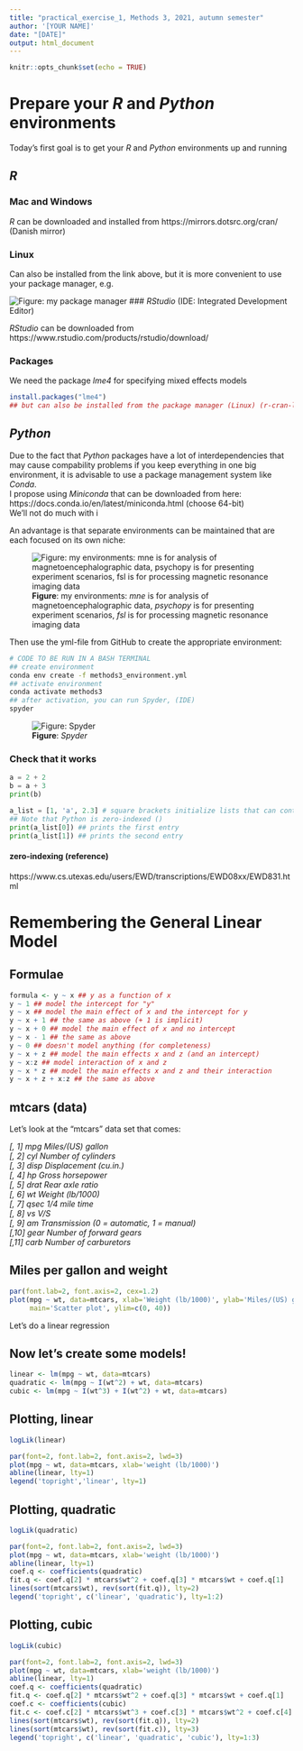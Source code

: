 ```yaml
---
title: "practical_exercise_1, Methods 3, 2021, autumn semester"
author: '[YOUR NAME]'
date: "[DATE]"
output: html_document
---
```


```r
knitr::opts_chunk$set(echo = TRUE)
```

# Prepare your _R_ and _Python_ environments
Today's first goal is to get your _R_ and _Python_ environments up and running  

## _R_

### Mac and Windows
_R_ can be downloaded and installed from https://mirrors.dotsrc.org/cran/ (Danish mirror)  

### Linux
Can also be installed from the link above, but it is more convenient to use your package manager, e.g.

![__Figure__: my package manager](images/package_manager.png)
### _RStudio_ (IDE: Integrated Development Editor)

_RStudio_ can be downloaded from https://www.rstudio.com/products/rstudio/download/

### Packages

We need the package _lme4_ for specifying mixed effects models

```r
install.packages("lme4")
## but can also be installed from the package manager (Linux) (r-cran-lme4)
```

## _Python_

Due to the fact that _Python_ packages have a lot of interdependencies that may cause compability problems if you keep everything in one big environment, it is advisable to use a package management system like _Conda_.  
I propose using _Miniconda_ that can be downloaded from here: https://docs.conda.io/en/latest/miniconda.html (choose 64-bit)  
We'll not do much with i

An advantage is that separate environments can be maintained that are each focused on its own niche:  

![__Figure__: my environments: _mne_ is for analysis of magnetoencephalographic data, _psychopy_ is for presenting experiment scenarios, _fsl_ is for processing magnetic resonance imaging data](images/list_of_environments.png)

Then use the yml-file from GitHub to create the appropriate environment:
```bash
# CODE TO BE RUN IN A BASH TERMINAL
## create environment
conda env create -f methods3_environment.yml
## activate environment
conda activate methods3
## after activation, you can run Spyder, (IDE)
spyder
```

![__Figure__: _Spyder_](images/spyder.png)

### Check that it works

```python
a = 2 + 2
b = a + 3
print(b)

a_list = [1, 'a', 2.3] # square brackets initialize lists that can contain any combination of any type of object (an integer, a string and a float in this case)
## Note that Python is zero-indexed ()
print(a_list[0]) ## prints the first entry
print(a_list[1]) ## prints the second entry
```
#### zero-indexing (reference)
https://www.cs.utexas.edu/users/EWD/transcriptions/EWD08xx/EWD831.html

# Remembering the General Linear Model

## Formulae
```r
formula <- y ~ x ## y as a function of x
y ~ 1 ## model the intercept for "y"
y ~ x ## model the main effect of x and the intercept for y
y ~ x + 1 ## the same as above (+ 1 is implicit)
y ~ x + 0 ## model the main effect of x and no intercept
y ~ x - 1 ## the same as above
y ~ 0 ## doesn't model anything (for completeness)
y ~ x + z ## model the main effects x and z (and an intercept)
y ~ x:z ## model interaction of x and z
y ~ x * z ## model the main effects x and z and their interaction
y ~ x + z + x:z ## the same as above
```

## mtcars (data)
Let's look at the "mtcars" data set that comes:  

_[, 1]   mpg   Miles/(US) gallon  
[, 2]	 cyl	 Number of cylinders  
[, 3]	 disp	 Displacement (cu.in.)  
[, 4]	 hp	 Gross horsepower  
[, 5]	 drat	 Rear axle ratio  
[, 6]	 wt	 Weight (lb/1000)  
[, 7]	 qsec	 1/4 mile time  
[, 8]	 vs	 V/S  
[, 9]	 am	 Transmission (0 = automatic, 1 = manual)  
[,10]	 gear	 Number of forward gears  
[,11]	 carb	 Number of carburetors_  


## Miles per gallon and weight

```r
par(font.lab=2, font.axis=2, cex=1.2)
plot(mpg ~ wt, data=mtcars, xlab='Weight (lb/1000)', ylab='Miles/(US) gallon',
     main='Scatter plot', ylim=c(0, 40))
```

Let's do a linear regression

## Now let's create some models!
```r
linear <- lm(mpg ~ wt, data=mtcars)
quadratic <- lm(mpg ~ I(wt^2) + wt, data=mtcars)
cubic <- lm(mpg ~ I(wt^3) + I(wt^2) + wt, data=mtcars)
```

## Plotting, linear
```r
logLik(linear)
```
```r
par(font=2, font.lab=2, font.axis=2, lwd=3)
plot(mpg ~ wt, data=mtcars, xlab='weight (lb/1000)')
abline(linear, lty=1)
legend('topright','linear', lty=1)
```

## Plotting, quadratic
```r
logLik(quadratic)
```
```r
par(font=2, font.lab=2, font.axis=2, lwd=3)
plot(mpg ~ wt, data=mtcars, xlab='weight (lb/1000)')
abline(linear, lty=1)
coef.q <- coefficients(quadratic)
fit.q <- coef.q[2] * mtcars$wt^2 + coef.q[3] * mtcars$wt + coef.q[1]
lines(sort(mtcars$wt), rev(sort(fit.q)), lty=2)
legend('topright', c('linear', 'quadratic'), lty=1:2)
```

## Plotting, cubic
```r
logLik(cubic)
```
```r
par(font=2, font.lab=2, font.axis=2, lwd=3)
plot(mpg ~ wt, data=mtcars, xlab='weight (lb/1000)')
abline(linear, lty=1)
coef.q <- coefficients(quadratic)
fit.q <- coef.q[2] * mtcars$wt^2 + coef.q[3] * mtcars$wt + coef.q[1]
coef.c <- coefficients(cubic)
fit.c <- coef.c[2] * mtcars$wt^3 + coef.c[3] * mtcars$wt^2 + coef.c[4] * mtcars$wt + coef.c[1]
lines(sort(mtcars$wt), rev(sort(fit.q)), lty=2)
lines(sort(mtcars$wt), rev(sort(fit.c)), lty=3)
legend('topright', c('linear', 'quadratic', 'cubic'), lty=1:3)
```